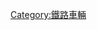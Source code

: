 {{Catnav|頁面分類|人类社会|交通|鐵路|鐵路車輛}}

{{catmore}}
{{Commonscat|Tilting trains}}

[[Category:鐵路車輛|Category:鐵路車輛]]